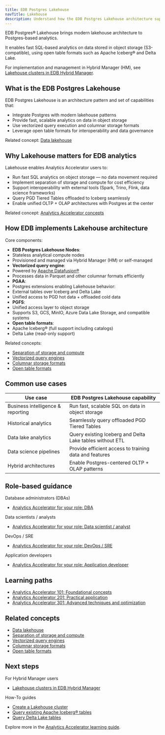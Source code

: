 ```yaml
---
title: EDB Postgres Lakehouse
navTitle: Lakehouse
description: Understand how the EDB Postgres Lakehouse architecture supports fast, scalable analytics on modern data lake storage.
---
```


EDB Postgres® Lakehouse brings modern lakehouse architecture to Postgres-based analytics.

It enables fast SQL-based analytics on data stored in object storage (S3-compatible), using open table formats such as Apache Iceberg® and Delta Lake.

For implementation and management in Hybrid Manager (HM), see [Lakehouse clusters in EDB Hybrid Manager](/edb-postgres-ai/1.2/hybrid-manager/analytics/lakehouse/).

## What is the EDB Postgres Lakehouse

EDB Postgres Lakehouse is an architecture pattern and set of capabilities that:

-   Integrate Postgres with modern lakehouse patterns
-   Provide fast, scalable analytics on data in object storage
-   Use vectorized query execution and columnar storage formats
-   Leverage open table formats for interoperability and data governance

Related concept: [Data lakehouse](learn/explained/generic-concepts#data-lakehouse)

## Why Lakehouse matters for EDB analytics

Lakehouse enables Analytics Accelerator users to:

-   Run fast SQL analytics on object storage — no data movement required
-   Implement separation of storage and compute for cost efficiency
-   Support interoperability with external tools (Spark, Trino, Flink, data science frameworks)
-   Query PGD Tiered Tables offloaded to Iceberg seamlessly
-   Enable unified OLTP + OLAP architectures with Postgres at the center

Related concept: [Analytics Accelerator concepts](learn/explained/analytics-concepts#edb-postgres-lakehouse)

## How EDB implements Lakehouse architecture

Core components:

-   **EDB Postgres Lakehouse Nodes**:
-   Stateless analytical compute nodes
-   Provisioned and managed via Hybrid Manager (HM) or self-managed
-   **Vectorized query engine**:
-   Powered by [Apache Datafusion®](https://datafusion.apache.org/)
-   Processes data in Parquet and other columnar formats efficiently
-   **PGAA**:
-   Postgres extensions enabling Lakehouse behavior:
-   External tables over Iceberg and Delta Lake
-   Unified access to PGD hot data + offloaded cold data
-   **PGFS**:
-   Unified access layer to object storage
-   Supports S3, GCS, MinIO, Azure Data Lake Storage, and compatible systems
-   **Open table formats**:
-   Apache Iceberg® (full support including catalogs)
-   Delta Lake (read-only support)

Related concepts:

-   [Separation of storage and compute](learn/explained/generic-concepts#separation-of-storage-and-compute)
-   [Vectorized query engines](learn/explained/generic-concepts#vectorized-query-engines)
-   [Columnar storage formats](learn/explained/generic-concepts#columnar-storage-formats)
-   [Open table formats](learn/explained/generic-concepts#open-table-formats)

## Common use cases

| Use case                          | EDB Postgres Lakehouse capability                        |
| --------------------------------- | -------------------------------------------------------- |
| Business intelligence & reporting | Run fast, scalable SQL on data in object storage         |
| Historical analytics              | Seamlessly query offloaded PGD Tiered Tables             |
| Data lake analytics               | Query existing Iceberg and Delta Lake tables without ETL |
| Data science pipelines            | Provide efficient access to training data and features   |
| Hybrid architectures              | Enable Postgres-centered OLTP + OLAP patterns            |

## Role-based guidance

Database administrators (DBAs)

-   [Analytics Accelerator for your role: DBA](learn/personas#database-administrator-dba)

Data scientists / analysts

-   [Analytics Accelerator for your role: Data scientist / analyst](learn/personas#data-scientist--data-analyst)

DevOps / SRE

-   [Analytics Accelerator for your role: DevOps / SRE](learn/personas#devops-engineer--site-reliability-engineer-sre)

Application developers

-   [Analytics Accelerator for your role: Application developer](learn/personas#application-developer)

## Learning paths

-   [Analytics Accelerator 101: Foundational concepts](learn/paths/101)
-   [Analytics Accelerator 201: Practical application](learn/paths/201)
-   [Analytics Accelerator 301: Advanced techniques and optimization](learn/paths/301)

## Related concepts

-   [Data lakehouse](learn/explained/generic-concepts#data-lakehouse)
-   [Separation of storage and compute](learn/explained/generic-concepts#separation-of-storage-and-compute)
-   [Vectorized query engines](learn/explained/generic-concepts#vectorized-query-engines)
-   [Columnar storage formats](learn/explained/generic-concepts#columnar-storage-formats)
-   [Open table formats](learn/explained/generic-concepts#open-table-formats)

## Next steps

For Hybrid Manager users

-   [Lakehouse clusters in EDB Hybrid Manager](/edb-postgres-ai/1.2/hybrid-manager/analytics/lakehouse/)

How-To guides

-   [Create a Lakehouse cluster](/edb-postgres-ai/1.2/hybrid-manager/analytics/learn/how-to/create-lakehouse-cluster/)
-   [Query existing Apache Iceberg® tables](/edb-postgres-ai/1.2/hybrid-manager/analytics/learn/how-to/query-iceberg-existing-tables/)
-   [Query Delta Lake tables](/edb-postgres-ai/1.2/hybrid-manager/analytics/learn/how-to/query-delta-lake-tables/)

Explore more in the [Analytics Accelerator learning guide](/edb-postgres-ai/1.2/hybrid-manager/analytics/learn/).
